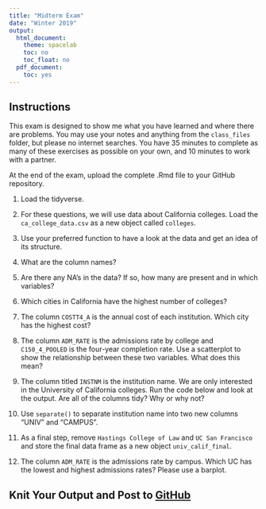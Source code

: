 ```yaml
---
title: "Midterm Exam"
date: "Winter 2019"
output:
  html_document:
    theme: spacelab
    toc: no
    toc_float: no
  pdf_document:
    toc: yes
---
```


## Instructions
This exam is designed to show me what you have learned and where there are problems. You may use your notes and anything from the `class_files` folder, but please no internet searches. You have 35 minutes to complete as many of these exercises as possible on your own, and 10 minutes to work with a partner.  

At the end of the exam, upload the complete .Rmd file to your GitHub repository.  

1. Load the tidyverse.


2. For these questions, we will use data about California colleges. Load the `ca_college_data.csv` as a new object called `colleges`.


3. Use your preferred function to have a look at the data and get an idea of its structure.


4. What are the column names?


5. Are there any NA's in the data? If so, how many are present and in which variables?


6. Which cities in California have the highest number of colleges?


7. The column `COSTT4_A` is the annual cost of each institution. Which city has the highest cost?


8. The column `ADM_RATE` is the admissions rate by college and `C150_4_POOLED` is the four-year completion rate. Use a scatterplot to show the relationship between these two variables. What does this mean?


9. The column titled `INSTNM` is the institution name. We are only interested in the University of California colleges. Run the code below and look at the output. Are all of the columns tidy? Why or why not?


10. Use `separate()` to separate institution name into two new columns "UNIV" and "CAMPUS".


11. As a final step, remove `Hastings College of Law` and `UC San Francisco` and store the final data frame as a new object `univ_calif_final`.


12. The column `ADM_RATE` is the admissions rate by campus. Which UC has the lowest and highest admissions rates? Please use a barplot.


## Knit Your Output and Post to [GitHub](https://github.com/FRS417-DataScienceBiologists)